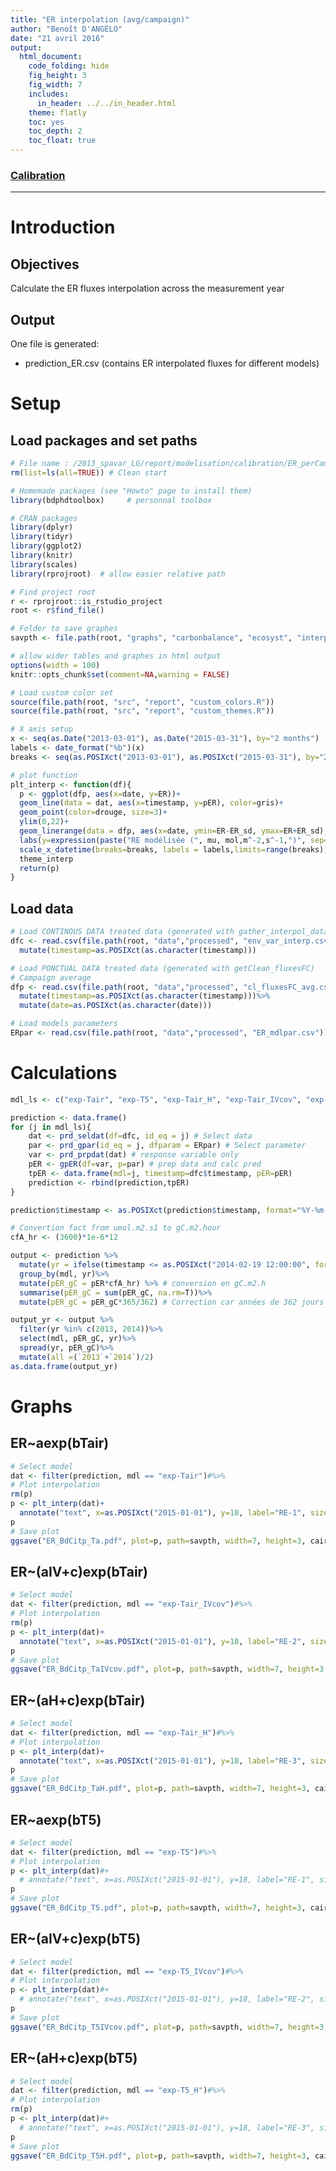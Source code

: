 ```yaml
---
title: "ER interpolation (avg/campaign)"
author: "Benoît D'ANGELO"
date: "21 avril 2016"
output:
  html_document:
    code_folding: hide
    fig_height: 3
    fig_width: 7
    includes:
      in_header: ../../in_header.html
    theme: flatly
    toc: yes
    toc_depth: 2
    toc_float: true
---
```


<h3><a href="../mod_toc.html"> Calibration </a></h3>
***

# Introduction

## Objectives

Calculate the ER fluxes interpolation across the measurement year

## Output

One file is generated:

* prediction_ER.csv (contains ER interpolated fluxes for different models)

# Setup

## Load packages and set paths

```r
# File name : /2013_spavar_LG/report/modelisation/calibration/ER_perCampaign_int.Rmd
rm(list=ls(all=TRUE)) # Clean start

# Homemade packages (see "Howto" page to install them)
library(bdphdtoolbox)     # personnal toolbox

# CRAN packages
library(dplyr)
library(tidyr)
library(ggplot2)
library(knitr)
library(scales)
library(rprojroot)  # allow easier relative path

# Find project root
r <- rprojroot::is_rstudio_project
root <- r$find_file()

# Folder to save graphes
savpth <- file.path(root, "graphs", "carbonbalance", "ecosyst", "interpolation")

# allow wider tables and graphes in html output
options(width = 100)
knitr::opts_chunk$set(comment=NA,warning = FALSE)

# Load custom color set
source(file.path(root, "src", "report", "custom_colors.R"))
source(file.path(root, "src", "report", "custom_themes.R"))
```

```r
# X axis setup
x <- seq(as.Date("2013-03-01"), as.Date("2015-03-31"), by="2 months")
labels <- date_format("%b")(x)
breaks <- seq(as.POSIXct("2013-03-01"), as.POSIXct("2015-03-31"), by="2 months")

# plot function
plt_interp <- function(df){
  p <- ggplot(dfp, aes(x=date, y=ER))+
  geom_line(data = dat, aes(x=timestamp, y=pER), color=gris)+
  geom_point(color=drouge, size=3)+
  ylim(0,22)+
  geom_linerange(data = dfp, aes(x=date, ymin=ER-ER_sd, ymax=ER+ER_sd), color=drouge)+
  labs(y=expression(paste("RE modélisée (", mu, mol,m^-2,s^-1,")", sep="")), x="2013-2014")+
  scale_x_datetime(breaks=breaks, labels = labels,limits=range(breaks))+
  theme_interp
  return(p)
}
```

## Load data

```r
# Load CONTINOUS DATA treated data (generated with gather_interpol_data.R)
dfc <- read.csv(file.path(root, "data","processed", "env_var_interp.csv"))%>%
  mutate(timestamp=as.POSIXct(as.character(timestamp)))
```

```r
# Load PONCTUAL DATA treated data (generated with getClean_fluxesFC)
# Campaign average
dfp <- read.csv(file.path(root, "data","processed", "cl_fluxesFC_avg.csv"))%>%
  mutate(timestamp=as.POSIXct(as.character(timestamp)))%>%
  mutate(date=as.POSIXct(as.character(date)))
```

```r
# Load models parameters
ERpar <- read.csv(file.path(root, "data","processed", "ER_mdlpar.csv"))
```

# Calculations
```r
mdl_ls <- c("exp-Tair", "exp-T5", "exp-Tair_H", "exp-Tair_IVcov", "exp-T5_H", "exp-T5_IVcov")

prediction <- data.frame()
for (j in mdl_ls){
    dat <- prd_seldat(df=dfc, id_eq = j) # Select data
    par <- prd_gpar(id_eq = j, dfparam = ERpar) # Select parameter
    var <- prd_prpdat(dat) # response variable only
    pER <- gpER(df=var, p=par) # prep data and calc pred
    tpER <- data.frame(mdl=j, timestamp=dfc$timestamp, pER=pER)
    prediction <- rbind(prediction,tpER)
}

prediction$timestamp <- as.POSIXct(prediction$timestamp, format="%Y-%m-%d %H:%M:%S")
```

```r
# Convertion fact from umol.m2.s1 to gC.m2.hour
cfA_hr <- (3600)*1e-6*12

output <- prediction %>%
  mutate(yr = ifelse(timestamp <= as.POSIXct("2014-02-19 12:00:00", format="%Y-%m-%d %H:%M:%S"), "2013", "2014"))%>%
  group_by(mdl, yr)%>%
  mutate(pER_gC = pER*cfA_hr) %>% # conversion en gC.m2.h
  summarise(pER_gC = sum(pER_gC, na.rm=T))%>%
  mutate(pER_gC = pER_gC*365/362) # Correction car années de 362 jours

output_yr <- output %>%
  filter(yr %in% c(2013, 2014))%>%
  select(mdl, pER_gC, yr)%>%
  spread(yr, pER_gC)%>%
  mutate(all =(`2013`+`2014`)/2)
as.data.frame(output_yr)
```

# Graphs {.tabset}

## ER~aexp(bTair)

```r
# Select model
dat <- filter(prediction, mdl == "exp-Tair")#%>%
# Plot interpolation
rm(p)
p <- plt_interp(dat)+
  annotate("text", x=as.POSIXct("2015-01-01"), y=18, label="RE-1", size=5)
p
# Save plot
ggsave("ER_BdCitp_Ta.pdf", plot=p, path=savpth, width=7, height=3, cairo_pdf)
```

## ER~(aIV+c)exp(bTair)

```r
# Select model
dat <- filter(prediction, mdl == "exp-Tair_IVcov")#%>%
# Plot interpolation
rm(p)
p <- plt_interp(dat)+
  annotate("text", x=as.POSIXct("2015-01-01"), y=18, label="RE-2", size=5)
p
# Save plot
ggsave("ER_BdCitp_TaIVcov.pdf", plot=p, path=savpth, width=7, height=3, cairo_pdf)
```

## ER~(aH+c)exp(bTair)

```r
# Select model
dat <- filter(prediction, mdl == "exp-Tair_H")#%>%
# Plot interpolation
p <- plt_interp(dat)+
  annotate("text", x=as.POSIXct("2015-01-01"), y=18, label="RE-3", size=5)
p
# Save plot
ggsave("ER_BdCitp_TaH.pdf", plot=p, path=savpth, width=7, height=3, cairo_pdf)
```

## ER~aexp(bT5)

```r
# Select model
dat <- filter(prediction, mdl == "exp-T5")#%>%
# Plot interpolation
p <- plt_interp(dat)#+
  # annotate("text", x=as.POSIXct("2015-01-01"), y=18, label="RE-1", size=5)
p
# Save plot
ggsave("ER_BdCitp_T5.pdf", plot=p, path=savpth, width=7, height=3, cairo_pdf)
```

## ER~(aIV+c)exp(bT5)

```r
# Select model
dat <- filter(prediction, mdl == "exp-T5_IVcov")#%>%
# Plot interpolation
p <- plt_interp(dat)#+
  # annotate("text", x=as.POSIXct("2015-01-01"), y=18, label="RE-2", size=5)
p
# Save plot
ggsave("ER_BdCitp_T5IVcov.pdf", plot=p, path=savpth, width=7, height=3, cairo_pdf)
```

## ER~(aH+c)exp(bT5)

```r
# Select model
dat <- filter(prediction, mdl == "exp-T5_H")#%>%
# Plot interpolation
rm(p)
p <- plt_interp(dat)#+
  # annotate("text", x=as.POSIXct("2015-01-01"), y=18, label="RE-3", size=5)
p
# Save plot
ggsave("ER_BdCitp_T5H.pdf", plot=p, path=savpth, width=7, height=3, cairo_pdf)
```

